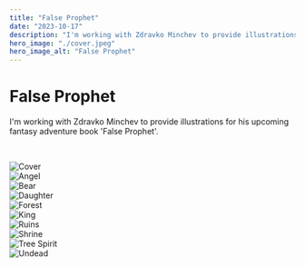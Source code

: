 ```yaml
---
title: "False Prophet"
date: "2023-10-17"
description: "I'm working with Zdravko Minchev to provide illustrations for his upcoming fantasy adventure book 'False Prophet'."
hero_image: "./cover.jpeg"
hero_image_alt: "False Prophet"
---
```


# False Prophet

I'm working with Zdravko Minchev to provide illustrations for his upcoming fantasy adventure book 'False Prophet'.

<br/>

![Cover](./cover.jpeg)<br/>
![Angel](./angel.jpeg)<br/>
![Bear](./bear.jpeg)<br/>
![Daughter](./daughter.jpeg)<br/>
![Forest](./forest.jpeg )<br/>
![King](./king.jpeg)<br/>
![Ruins](./ruins.jpeg)<br/>
![Shrine](./shrine.jpeg)<br/>
![Tree Spirit](./tree_spirit.jpeg)<br/>
![Undead](./undead.png)<br/>